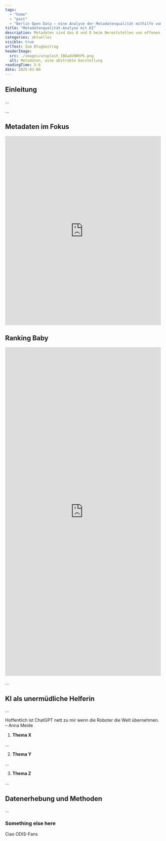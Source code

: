 ```yaml
---
tags:
  - "home"
  - "post"
  - "Berlin Open Data – eine Analyse der Metadatenqualität mithilfe von KI"
title: "Metadatenqualität-Analyse mit KI"
description: Metadaten sind das A und O beim Bereitstellen von offenen Daten. Wie gut sind diese im Berliner Open Data Portal? ODIS hat mithilfe der KI nachgeschaut.
categories: aktuelles
visible: true
urlText: Zum Blogbeitrag
headerImage:
  src: ./images/unsplash_IBGaAVOWhPk.png
  alt: Metadaten, eine abstrakte Darstellung
readingTime: 5-6
date: 2025-03-09
---
```


## Einleitung

...


<ImageSection
  src={image1}
  caption="cute kitty"
/>

...

## Metadaten im Fokus

<ContentSection 
  class="sm:px-20 w-full h-auto"
  withShadow>
    <iframe 
      title="KI-Analyse der Metadatenqualität im Berlin Open Data Portal" 
      aria-label="Mehrere Torten" 
      id="datawrapper-chart-yys72" 
      src="https://datawrapper.dwcdn.net/yys72/2/" 
      scrolling="no" 
      frameborder="0" 
      style="width: 0; min-width: 100% !important; border: none;" 
      height="611" 
      data-external="1">
    </iframe>
</ContentSection>

## Ranking Baby

<iframe 
title="KI-Analyse der Metadatenqualität Berliner Institutionen im Vergleich" 
aria-label="Balken" 
id="datawrapper-chart-dvP2j" 
src="https://datawrapper.dwcdn.net/dvP2j/3/" 
scrolling="no" 
frameborder="0" 
style="width: 0; min-width: 100% !important; border: none;" 
height="1062" 
data-external="1">
</iframe>

...

## KI als unermüdliche Helferin

...

<Quote>
  Hoffentlich ist ChatGPT nett zu mir wenn die Roboter die Welt übernehmen. – Anna Meide 
</Quote>

1. **Thema X**

...

2. **Thema Y**

...

3. **Thema Z**

...

## Datenerhebung und Methoden

...

### Something else here

Ciao ODIS-Fans

<script
  type="text/javascript"
  set:html={`!function(){"use strict";window.addEventListener("message",(function(e){if(void 0!==e.data["datawrapper-height"]){var t=document.querySelectorAll("iframe");for(var a in e.data["datawrapper-height"])for(var r=0;r<t.length;r++){if(t[r].contentWindow===e.source)t[r].style.height=e.data["datawrapper-height"][a]+"px"}}}))}();`}
/>